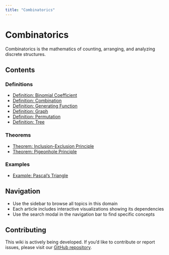 ```yaml
---
title: "Combinatorics"
---
```


# Combinatorics

Combinatorics is the mathematics of counting, arranging, and analyzing discrete structures.

## Contents

### Definitions

- [Definition: Binomial Coefficient](def-binomial-coefficient.qmd)
- [Definition: Combination](def-combination.qmd)
- [Definition: Generating Function](def-generating-function.qmd)
- [Definition: Graph](def-graph.qmd)
- [Definition: Permutation](def-permutation.qmd)
- [Definition: Tree](def-tree.qmd)

### Theorems

- [Theorem: Inclusion-Exclusion Principle](thm-inclusion-exclusion.qmd)
- [Theorem: Pigeonhole Principle](thm-pigeonhole-principle.qmd)

### Examples

- [Example: Pascal's Triangle](ex-pascals-triangle.qmd)

## Navigation

- Use the sidebar to browse all topics in this domain
- Each article includes interactive visualizations showing its dependencies
- Use the search modal in the navigation bar to find specific concepts

## Contributing

This wiki is actively being developed. If you'd like to contribute or report issues,
please visit our [GitHub repository](https://github.com/RK0429/ModernMath).
